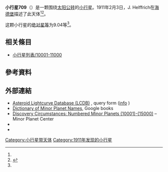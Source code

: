 
{{Infobox planet
 | minorplanet     = yes
 | name            = 709 Fringilla
 | background      = #D6D6D6
 | image = 
 | image_size      = 
 | caption         =
 | discovery_ref   =  <ref name="MPC-object" />
 | discoverer      = [[J._Helffrich|J. Helffrich]]
 | discovery_site  = [[海德堡|海德堡]]
 | discovered      = 1911年2月3日
 | mpc_name        = 709 Fringilla
 | alt_names       = 709 Fringilla
 | pronounced      = 
 | named_after     = <ref name="MPC-object" />
 | mp_category     = [[主帶小行星|主帶小行星]] <ref name="MPC-object" /><ref name="jpldata" />
 | orbit_ref       = <ref name="a">[http://ssd.jpl.nasa.gov/sbdb.cgi?sstr=709 709] {{Wayback|url=http://ssd.jpl.nasa.gov/sbdb.cgi?sstr=709 |date=20200803183310 }}，小行星數據庫瀏覽器（JPL Small-Body Database Browser）－[[美国国家航空航天局|美国国家航空航天局]]喷气推进实验室</ref>
 | epoch           = 2018-03-23.0（[[儒略日|JD]] 2458200.5）
 | uncertainty     = 0
 | observation_arc = 
 | aphelion = {{convert|3.242|AU|km|3|abbr=on|lk=out}}
 | perihelion      = {{convert|2.5880457|AU|km|3|abbr=on}}
 | semimajor       = 2.9149223
 | eccentricity    = 0.1121390
 | period          = 4.98[[儒略年|yr]]
 | mean_anomaly    = 333.73251[[度|°]]
 | mean_motion     = {{Deg2DMS|0.19804480|sup=ms}} / day
 | inclination     = 16.26177
 | asc_node        = 324.39576°
 | arg_peri        = 19.16384
 | mean_diameter   = 
 | rotation        = 
 | albedo          =
 | spectral_type   =
 | abs_magnitude   = 9.04<ref name="jpldata" />
}}
'''小行星709'''（{{lang-en|709 Fringilla}}）是一颗围绕[[太阳|太阳]][[公转|公转]]的[[小行星|小行星]]。1911年2月3日，J. Helffrich在[[海德堡|海德堡]]描述了此天体<ref name="a" /><ref>{{cite news|title=小行星列表|url=http://cfa-www.harvard.edu/iau/lists/NumberedMPs.txt|accessdate=2018-10-19|newspaper=哈佛大学|archive-date=2008-05-17|archive-url=https://web.archive.org/web/20080517010638/http://cfa-www.harvard.edu/iau/lists/NumberedMPs.txt|dead-url=no}}</ref>。

这颗小行星的[[绝对星等|绝对星等]]为9.04等<ref name="a" />。

== 相关條目 ==
*[[小行星列表/10001-11000|小行星列表/10001-11000]]

== 參考資料 ==
{{reflist|refs=

<ref name="jpldata">{{cite web
 |type         = 2018-01-26 last obs.
 |title        = JPL Small-Body Database Browser:709 Fringilla-709 Fringilla
 |url          = https://ssd.jpl.nasa.gov/sbdb.cgi?sstr=709
 |publisher    = [[Jet_Propulsion_Laboratory|Jet Propulsion Laboratory]]
 |accessdate   = 28 March 2018
 |archive-date = 2020-08-03
 |archive-url  = https://web.archive.org/web/20200803183310/https://ssd.jpl.nasa.gov/sbdb.cgi?sstr=709
 |dead-url     = no
}}</ref>

<ref name="MPC-object">{{cite web
  |title      = 709 Fringilla
  |work      = Minor Planet Center
  |url      = https://www.minorplanetcenter.net/db_search/show_object?object_id=709
  |accessdate      = 28 March 2018
  |archive-date      = 2016-03-04
  |archive-url      = https://web.archive.org/web/20160304094118/http://minorplanetcenter.net/db_search/show_object?object_id=709
  |dead-url      = no
  }}</ref>

}}

==  外部連結 ==
* [http://www.minorplanet.info/PHP/lcdbsummaryquery.php Asteroid Lightcurve Database (LCDB)] {{Wayback|url=http://www.minorplanet.info/PHP/lcdbsummaryquery.php |date=20171210173955 }}, query form ([http://www.minorplanet.info/lightcurvedatabase.html info] {{Wayback|url=http://www.minorplanet.info/lightcurvedatabase.html |date=20171216050541 }})
* [https://books.google.com/books?id=aeAg1X7afOoC&pg Dictionary of Minor Planet Names], Google books
* [http://www.minorplanetcenter.net/iau/lists/NumberedMPs010001.html Discovery Circumstances: Numbered Minor Planets (10001)-(15000)] {{Wayback|url=http://www.minorplanetcenter.net/iau/lists/NumberedMPs010001.html |date=20180612162317 }} – Minor Planet Center
* {{AstDys|709}}
* {{JPL small body}}

{{Minor Planet Number|[[小行星708|小行星708]]|[[小行星710|小行星710]]}}
{{小天体}}

[[Category:小行星带天体|Category:小行星带天体]]
[[Category:1911年发现的小行星|Category:1911年发现的小行星]]


{{beltasteroid-stub}}
